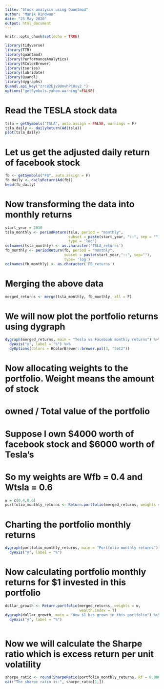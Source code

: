 ---
title: "Stock analysis using Quantmod"
author: "Manik Hindwan"
date: "25 May 2020"
output: html_document
---

```{r setup, include=FALSE}
knitr::opts_chunk$set(echo = TRUE)
```

```{r include=FALSE}
library(tidyverse)
library(TTR)
library(quantmod)
library(PerformanceAnalytics)
library(RColorBrewer)
library(tseries)
library(lubridate)
library(Quandl)
library(dygraphs)
Quandl.api_key("zrcB2Ejv9UmvhPCUsy2_")
options("getSymbols.yahoo.warning"=FALSE)
```

# Read the TESLA stock data
```{r}
tsla = getSymbols("TSLA", auto.assign = FALSE, warnings = F)
tsla_daily <- dailyReturn(Ad(tsla))
plot(tsla_daily)
```

# Let us get the adjusted daily return of facebook stock
```{r}
fb <- getSymbols("FB", auto.assign = F)
fb_daily <- dailyReturn(Ad(fb))
head(fb_daily)
```

# Now transforming the data into monthly returns
```{r}
start_year = 2010
tsla_monthly <- periodReturn(tsla, period = "monthly", 
                             subset = paste(start_year, "::", sep = ""),
                             type = 'log') 
colnames(tsla_monthly) <- as.character('TSLA_returns')
fb_monthly <- periodReturn(fb, period = "monthly", 
                           subset = paste(start_year,"::", sep=""),
                           type= 'log') 
colnames(fb_monthly) <- as.character('FB_returns')
```

# Merging the above data 
```{r}
merged_returns <- merge(tsla_monthly, fb_monthly, all = F)
```

# We will now plot the portfolio returns using dygraph
```{r}
dygraph(merged_returns, main = "Tesla vs Facebook monthly returns") %>% 
  dyAxis("y", label = "%") %>% 
  dyOptions(colors = RColorBrewer::brewer.pal(3, "Set2"))
```

# Now allocating weights to the portfolio. Weight means the amount of stock 
# owned / Total value of the portfolio
# Suppose I own $4000 worth of facebook stock and $6000 worth of Tesla's
# So my weights are Wfb = 0.4 and Wtsla = 0.6

```{r}
w = c(0.4,0.6)
portfolio_monthly_returns <- Return.portfolio(merged_returns, weights = w)
```

# Charting the portfolio monthly returns
```{r}
dygraph(portfolio_monthly_returns, main = "Portfolio monthly returns") %>% 
  dyAxis("y", label = "%")
```

# Now calculating portfolio monthly returns for $1 invested in this portfolio
```{r}
dollar_growth <- Return.portfolio(merged_returns, weights = w,
                                  wealth.index = T)
dygraph(dollar_growth, main = "How $1 has grown in this portfolio") %>% 
  dyAxis("y", label = "%")
                                  
```

# Now we will calculate the Sharpe ratio which is excess return per unit volatility
```{r}
sharpe_ratio <- round(SharpeRatio(portfolio_monthly_returns, Rf = 0.0003),4)
cat("The sharpe ratio is:", sharpe_ratio[1,])
```

